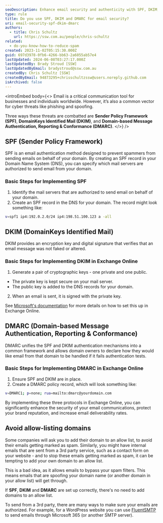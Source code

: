 ```yaml
---
seoDescription: Enhance email security and authenticity with SPF, DKIM, and DMARC protocols in Exchange Online.
type: rule
title: Do you use SPF, DKIM and DMARC for email security?
uri: email-security-spf-dkim-dmarc
authors:
  - title: Chris Schultz
    url: https://ssw.com.au/people/chris-schultz
related:
  - do-you-know-how-to-reduce-spam
created: 2023-11-02T05:15:30.000Z
guid: 697d3978-0fb6-4266-bb63-2a6055ab57e4
lastUpdated: 2024-06-08T03:27:17.000Z
lastUpdatedBy: Brady Stroud [SSW]
lastUpdatedByEmail: bradystroud@ssw.com.au
createdBy: Chris Schultz [SSW]
createdByEmail: 94873295+chrisschultzssw@users.noreply.github.com
isArchived: false
---
```


<introEmbed
  body={<>
Email is a critical communication tool for businesses and individuals worldwide. However, it’s also a common vector for cyber threats like phishing and spoofing.

Three ways these threats are combatted are **Sender Policy Framework (SPF)**, **DomainKeys Identified Mail (DKIM)**, and **Domain-based Message Authentication, Reporting & Conformance (DMARC)**.
  </>}
/>
## SPF (Sender Policy Framework)

SPF is an email authentication method designed to prevent spammers from sending emails on behalf of your domain. By creating an SPF record in your Domain Name System (DNS), you can specify which mail servers are authorized to send email from your domain.

### Basic Steps for Implementing SPF

1. Identify the mail servers that are authorized to send email on behalf of your domain.
2. Create an SPF record in the DNS for your domain. The record might look something like:

```bash
v=spf1 ip4:192.0.2.0/24 ip4:198.51.100.123 a -all
```

## DKIM (DomainKeys Identified Mail)

DKIM provides an encryption key and digital signature that verifies that an email message was not faked or altered.

### Basic Steps for Implementing DKIM in Exchange Online

1. Generate a pair of cryptographic keys - one private and one public.

* The private key is kept secure on your mail server.
* The public key is added to the DNS records for your domain.

2. When an email is sent, it is signed with the private key.

See [Microsoft's documentation](https://learn.microsoft.com/en-us/microsoft-365/security/office-365-security/email-authentication-dkim-configure?view=o365-worldwide&WT.mc_id=ES-MVP-33518) for more details on how to set this up in Exchange Online.

## DMARC (Domain-based Message Authentication, Reporting & Conformance)

DMARC unifies the SPF and DKIM authentication mechanisms into a common framework and allows domain owners to declare how they would like email from that domain to be handled if it fails authentication tests.

### Basic Steps for Implementing DMARC in Exchange Online

1. Ensure SPF and DKIM are in place.
2. Create a DMARC policy record, which will look something like:

```bash
v=DMARC1; p=none; rua=mailto:dmarc@yourdomain.com
```

By implementing these three protocols in Exchange Online, you can significantly enhance the security of your email communications, protect your brand reputation, and increase email deliverability rates.

## Avoid allow-listing domains

Some companies will ask you to add their domain to an allow list, to avoid their emails getting marked as spam. Similarly, you might have internal emails that are sent from a 3rd party service, such as a contact form on your website - and to stop these emails getting marked as spam, it can be tempting to add your own domain to an allow list.

This is a bad idea, as it allows emails to bypass your spam filters. This means emails that are spoofing your domain name (or another domain in your allow list) will get through.

If **SPF**, **DKIM** and **DMARC** are set up correctly, there's no need to add domains to an allow list.

To send from a 3rd party, there are many ways to make sure your emails are authorized. For example, for a WordPress website you can use [FluentSMTP](https://fluentsmtp.com/) to send emails through Microsoft 365 (or another SMTP server).

